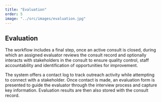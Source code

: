 ```yaml
---
title: "Evaluation"
order: 5
image: "../src/images/evaluation.jpg"
---
```


## Evaluation

The workflow includes a final step, once an active consult is closed, during which an assigned evaluator reviews the consult record and optionally interacts with stakeholders in the consult to ensure quality control, staff accountability and identification of opportunities for improvement.

The system offers a contact log to track outreach activity while attempting to connect with a stakeholder. Once contact is made, an evaluation form is presented to guide the evaluator through the interview process and capture key information. Evaluation results are then also stored with the consult record.
